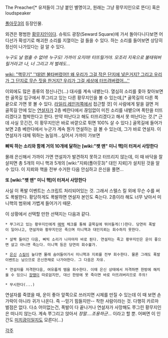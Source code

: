 The Preacher[* 유저들이 그냥 붙인 별명이고, 원래는 그냥 황무지인으로 뜬다] 혹은 loudspeaker

[[폴아웃3]]의 등장인물.

외견은 평범한 [[황무지인]]이다. 슈워드 광장(Seward Square)에 가서 돌아다니다보면 어디선가 확성기로 해괴한 소리를 지껄이는 걸 들을 수 있다. 하는 소리를 들어보면 상당히 정신이 나가있다는 걸 알 수 있다.

''누구도 날 멈출 수 없어! 누구도! 가까이 오지마! 터뜨릴거야. 모조리 지옥으로 불태워버릴거라고! 나, 너 그리고 저 벌레도...''

[[wiki: "핵무기" ''태양! 불타버렸어!! 왜 우리가 그걸 작은 단지에 넣은거지? 그리고 우리가 그 단지로 무슨 짓을 한거지? 우리가 그걸 세상에 터뜨려버렸어...'']]

이외에도 많은 종류의 정신나간(...) 대사를 계속 내뱉는다. 열심히 소리를 좇아 찾아보면 한 골목길 입구에서 쭈그리고 있는 다른 황무지인을 볼 수 있는데,[* 골목길의 다른 쪽 끝으로 가면 못 볼 수 있다. [[라일리 레인저]]쪽에서 접근할 것] 이 사람에게 말을 걸면 저 골목길 안에 있는 [[연설자]]가 2층 베란다에서 끊임없이 미친 소리를 내뱉으며 폭탄을 터뜨리겠다고 협박한다고 한다. 만약 떠난다고 해도 터뜨리겠다고 해서 못 떠난다는 것.[* 근데 사실 웃긴건, 이 황무지인은 바로 바깥으로 튀면 100% 살 수 있다.] 골목길에 들어가보면 2층 베란다에서 누군가 계속 뭔가 연설하는 걸 볼 수 있는데, 그가 바로 연설자. 이 연설자가 대체 뭐하는 놈일까...싶어서 가까이 가보면

'''삐빅 하는 소리와 함께 거의 10개에 달하는 [wiki:"팻 맨" 미니 핵]이 터져서 사망한다'''

몰래 은신해서 가까이 가면 연설자가 발견하지 못하고 터뜨리지 않는데, 이 때 바닥을 잘 살피면 총 5개의 미니 핵과 5개의 [wiki:"지뢰(폴아웃3)" 대인 지뢰]가 설치된 것을 알 수 있다. 이 지뢰와 핵을 전부 수거한 다음 안심하고 은신을 풀면...

'''또 [wiki:"팻 맨" 미니 핵]이 터져서 사망한다'''

사실 이 폭발 이벤트는 스크립트 처리되어있는 것. 그래서 스텔스 킬 외에 무슨 수를 써도 폭발한다. 황당하게도 폭발하면 연설자 본인도 죽는다. 2층이라 해도 너무 낮아서 미니핵의 범위에 가볍게 들어가기 때문.

이 상황에서 선택할 만한 선택지는 다음과 같다. 

 * 쭈그리고 있는 황무지인에게 [[매력]] 체크를 통해 골목길에 뛰어들게(!)한다. 당연히 폭발이 일어나고, 연설자와 황무지인은 죽으며 미니핵과 대인지뢰는 회수하지 못한다.

 * 살짝 들어간 다음, 삐빅 소리가 나자마자 바로 튄다. 연설자는 죽고 황무지인은 운이 좋으면 살고 아니면 죽는다. 미니핵 등은 당연히 회수불가.

 * [[은신]] [[스킬]]이 높다면 몰래 숨어들어가서 미니핵과 지뢰를 전부 회수한다. 물론 그래도 폭발이벤트는 남으므로 은신한채로 나가야한다. 그 다음은 자유.

 * 연설자를 저격한다음, 여유롭게 템을 회수한다. 이때 은신 상태에서 저격하면 한방에 해치울 수 있으니 [[장땡]]이 따로없지만, 대신 한방에 못 죽이면 바로 터뜨려버리므로 주의!

 * 무시한다(...)

연설자를 죽였을 때, 운이 좋아 앞쪽으로 쓰러지면 시체를 만질 수 있는데 이 때 보면 손가락이 아니라 귀가 나온다. 즉 --믿기 힘들지만-- 착한 사람이라는 것. 다행히 카르마 벌점은 없다. 다소 어이없는건, 폭발이 다 끝나거나 연설자가 사망해도 쭈그린 황무지인은 떠나지 않는다. 계속 쭈그리고 앉아서 ''정말....조용하군...'' 이라고 할 뿐. 어쩌면 이 인간도 [[미치광이]]일지도 모른다(...)

[[각주]]
